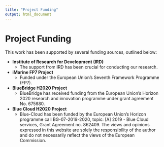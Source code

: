 ```yaml
---
title: "Project Funding"
output: html_document
---
```

  
# Project Funding
  
This work has been supported by several funding sources, outlined below:
  
- **Institute of Research for Development (IRD)**
  - The support from IRD has been crucial for conducting our research.

- **iMarine FP7 Project**
  - Funded under the European Union's Seventh Framework Programme (FP7).

- **BlueBridge H2020 Project**
  - BlueBridge has received funding from the European Union's Horizon 2020 research and innovation programme under grant agreement No. 675680.

- **Blue Cloud H2020 Project**
  - Blue-Cloud has been funded by the European Union's Horizon programme call BG-07-2019-2020, topic: [A] 2019 - Blue Cloud services, Grant Agreement no. 862409. The views and opinions expressed in this website are solely the responsibility of the author and do not necessarily reflect the views of the European Commission.
